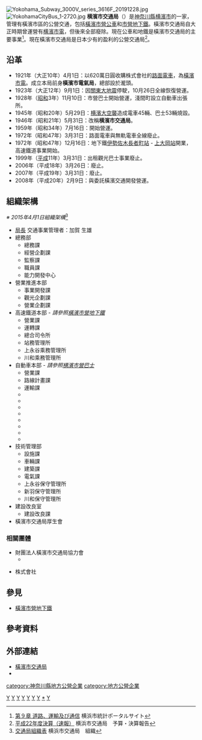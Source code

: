 {{expand|time=2015-12-14T09:47:52+00:00}}
{{Infobox Company
|name = 橫濱市交通局
|company_name_en = Transportation Bureau, City of Yokohama
|native_name = 横浜市交通局
|logo = Yokohama City Transportation Emblem.svg
|type = 地方公營企業
|location_country = {{JPN}}
|zip_code = 220-0022
|location_city = [[橫濱市|橫濱市]][[西區_(橫濱市)|西區]]花咲町6丁目145番地 橫濱花咲大廈6樓、7樓、10樓<br />（登記住址與市役所一樣是橫濱市[[中區_(橫濱市)|中區]]港町1丁目1番地）
|foundation = 1921年（大正10年）4月1日
|industry = 陸運業
|services = 高速鐵道事業、客運巴士事業、廣告事業、公有財產借貸事業
|key_people = 交通事業管理者（交通局長） 加賀生雄
|num_employees = 地下鐵事業：714人（平成20年度職員名額）<br />巴士事業：1,728人（平成19年度職員名額）
|subsid = {{link-ja|橫濱交通開發|横浜交通開発|橫濱交通開發株式會社}}、財團法人橫濱市交通局協力會
|homepage = {{URL|https://www.city.yokohama.lg.jp/kotsu/}}
}}
[[File:Yokohama_Subway_3000V_series_3616F_20191228.jpg|thumb]]
[[File:YokohamaCityBus_1-2720.jpg|thumb]]
'''横濱市交通局'''（{{jpn|j=横浜市交通局|hg=よこはましこうつうきょく|rm=Yokohama-shi Kōtsūkyoku|f=y}}）是[[神奈川縣|神奈川縣]][[横濱市|横濱市]]的一家{{link-ja|地方公營企業|地方公営企業}}，管理有橫濱市區的公營交通，包括[[橫濱市營公車|橫濱市營公車]]和[[橫濱市營地下鐵|市營地下鐵]]。橫濱市交通局自大正時期曾運營有[[横濱市電|横濱市電]]，但後來全部廢除。現在公車和地鐵是橫濱市交通局的主要事業<ref>[http://www.city.yokohama.lg.jp/ex/stat/toukeisho/new/#09 第９章 道路、運輸及び通信] {{Wayback|url=http://www.city.yokohama.lg.jp/ex/stat/toukeisho/new/#09 |date=20160107221655 }}横浜市統計ポータルサイト</ref>。現在橫濱市交通局是日本少有的盈利的公營交通局<ref>[http://www.city.yokohama.lg.jp/koutuu/kigyo/zaimu/yosan/pdf/h22kessan.pdf 平成22年度決算（速報）] {{Wayback|url=http://www.city.yokohama.lg.jp/koutuu/kigyo/zaimu/yosan/pdf/h22kessan.pdf |date=20130515042558 }}横浜市交通局　予算・決算報告</ref>。

== 沿革 ==
*1921年（大正10年）4月1日：以620萬日圓收購{{link-ja|横濱電氣鐵道|横浜電気鉄道}}株式會社的[[路面電車|路面電車]]，為[[橫濱市電|橫濱市電]]。成立本局前身'''橫濱市電氣局'''，總部設於瀧頭。
*1923年（大正12年）9月1日：因[[關東大地震|關東大地震]]停駛，10月26日全線恢復營運。
*1928年（[[昭和|昭和]]3年）11月10日：市營巴士開始營運，淺間町設立自動車出張所。
*1945年（昭和20年）5月29日：[[横濱大空襲|横濱大空襲]]造成電車45輛、巴士53輛燒毀。
*1946年（昭和21年）5月31日：改稱'''横濱市交通局'''。
*1959年（昭和34年）7月16日：{{link-ja|横濱市營無軌電車|横浜市営トロリーバス|市營無軌電車}}開始營運。
*1972年（昭和47年）3月31日：路面電車與無軌電車全線廢止。
*1972年（昭和47年）12月16日：地下鐵[[伊勢佐木長者町站|伊勢佐木長者町站]] - [[上大岡站|上大岡站]]開業，高速鐵道事業開始。
*1999年（[[平成|平成]]11年）3月31日：出租觀光巴士事業廢止。
*2006年（平成18年）3月26日：{{link-ja|横濱市營巴士野庭營業所|横浜市営バス野庭営業所|野庭營業所}}廢止。
*2007年（平成19年）3月31日：{{link-ja|横濱市營巴士港北新市鎮營業所|横浜市営バス港北ニュータウン営業所|港北新市鎮營業所}}廢止。
*2008年（平成20年）2月9日：{{link-ja|横濱市營巴士綠營業所|横浜市営バス緑営業所|綠營業所}}與{{link-ja|横濱市營巴士磯子營業所|横浜市営バス磯子営業所|磯子營業所}}委託橫濱交通開發營運。

== 組織架構 ==
''※ 2015年4月1日組織架構''<ref>[http://www.city.yokohama.lg.jp/koutuu/kigyo/gaiyou/soshiki.html 交通局組織表] {{Wayback|url=http://www.city.yokohama.lg.jp/koutuu/kigyo/gaiyou/soshiki.html |date=20170525074429 }} 横浜市交通局　組織</ref>
* [[局長|局長]] 交通事業管理者：加賀 生雄
* 總務部
** 總務課
** 經營企劃課
** 監察課
** 職員課
** 能力開發中心
* 營業推進本部
** 事業開發課
** 觀光企劃課
** 營業企劃課
* 高速鐵道本部 - ''請參照[[橫濱市營地下鐵|橫濱市營地下鐵]]''
** 營業課
** 運轉課
** 總合司令所
** 站務管理所
** 上永谷乘務管理所
** 川和乘務管理所
* 自動車本部 - ''請參照[[横濱市營巴士|横濱市營巴士]]''
** 營業課
** 路線計畫課
** 運輸課
** {{link-ja|横濱市營巴士保土谷營業所|横浜市営バス保土ヶ谷営業所|保土谷營業所}}
** {{link-ja|横濱市營巴士若葉台營業所|横浜市営バス若葉台営業所|若葉台營業所}}
** {{link-ja|横濱市營巴士淺間町營業所|横浜市営バス浅間町営業所|淺間町營業所}}
** {{link-ja|横濱市營巴士瀧頭營業所|横浜市営バス滝頭営業所|瀧頭營業所}}
** {{link-ja|横濱市營巴士本牧營業所|横浜市営バス本牧営業所|本牧營業所}}
** {{link-ja|横濱市營巴士港南營業所|横浜市営バス港南営業所|港南營業所}}
** {{link-ja|横濱市營巴士港北營業所|横浜市営バス港北営業所|港北營業所}}
** {{link-ja|横濱市營巴士鶴見營業所|横浜市営バス鶴見営業所|鶴見營業所}}
* 技術管理部
** 設施課
** 車輛課
** 建築課
** 電氣課
** 上永谷保守管理所
** 新羽保守管理所
** 川和保守管理所
* 建設改良室
** 建設改良課
* 橫濱市交通局厚生會

=== 相關團體 ===
* 財團法人橫濱市交通局協力會
**{{link-ja|橫濱市電保存館|横浜市電保存館}}
* {{link-ja|橫濱交通開發|横浜交通開発}}株式會社
== 參見 ==
* [[橫濱市營地下鐵|橫濱市營地下鐵]]

== 參考資料 ==
{{reflist}}

== 外部連結 ==
{{Commonscat|Transportation Bureau, City of Yokohama}}
* [https://www.city.yokohama.lg.jp/kotsu/ 橫濱市交通局] {{Wayback|url=https://www.city.yokohama.lg.jp/kotsu/ |date=20210401043510 }}
* {{Twitter|yokohama_koutuu}}
{{PASMO}}
{{東京大眾運輸}}
{{DEFAULTSORT:Yokohama shi koutsuukyoku}}
{{Portal bar|日本|日本鐵路|橫濱|公路|鐵路|電子學|城市軌道交通|企業}}
[[Category:1921年成立的公司|Y]]
[[Category:1921年日本建立|Y]]
[[Category:1921年建立|Y]]
[[Category:日本鐵路公司|Y]]
[[Category:日本巴士公司|Y]]
[[Category:神奈川縣企業|Y]]
[[Category:神奈川縣鐵路|Y]]
[[category:神奈川縣地方公營企業|category:神奈川縣地方公營企業]]
[[category:地方公營企業|category:地方公營企業]]
[[Category:橫濱市交通局|*]]
[[Category:中區_(橫濱市)|Y]]